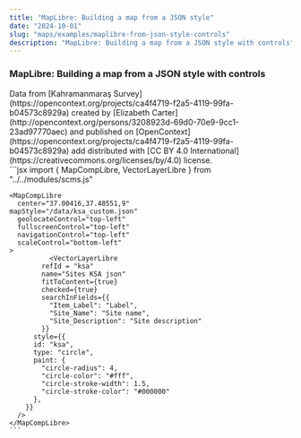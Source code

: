 ```yaml
---
title: "MapLibre: Building a map from a JSON style"
date: "2024-10-01"
slug: "maps/examples/maplibre-from-json-style-controls"
description: "MapLibre: Building a map from a JSON style with controls"
---
```



### MapLibre: Building a map from a JSON style with controls

<div className="row mt-3 mb-5 border-top border-bottom py-3">
 <div className="col-6">
    <MapCompLibre 
      center="37.00416,37.48551,9"
     mapStyle="/data/ksa_custom.json"
      geolocateControl="top-left"
      fullscreenControl="top-left"
      navigationControl="top-left"
      scaleControl="bottom-left"
    > 
              <VectorLayerLibre
            refId = "ksa"
            name="Sites KSA json"
            fitToContent={true}
            checked={true}
            searchInFields={{
              "Item_Label": "Label",
              "Site_Name": "Site name",
              "Site_Description": "Site description"
            }}
          style={{
          id: "ksa",
          type: "circle",
          paint: {
            "circle-radius": 4,
            "circle-color": "#fff",
            "circle-stroke-width": 1.5,
            "circle-stroke-color": "#000000"
          },
        }}
      />
    </MapCompLibre>
     Data from [Kahramanmaraş Survey](https://opencontext.org/projects/ca4f4719-f2a5-4119-99fa-b04573c8929a) created by [Elizabeth Carter](http://opencontext.org/persons/3208923d-69d0-70e9-9cc1-23ad97770aec) and published on [OpenContext](https://opencontext.org/projects/ca4f4719-f2a5-4119-99fa-b04573c8929a) add distributed with [CC BY 4.0 International](https://creativecommons.org/licenses/by/4.0) license.
  </div>
  <div className="col-6">
    ```jsx
    import {
        MapCompLibre,
        VectorLayerLibre
    } from "../../modules/scms.js"

    <MapCompLibre
      center="37.00416,37.48551,9"
    mapStyle="/data/ksa_custom.json"
      geolocateControl="top-left"
      fullscreenControl="top-left"
      navigationControl="top-left"
      scaleControl="bottom-left"
    >
              <VectorLayerLibre
            refId = "ksa"
            name="Sites KSA json"
            fitToContent={true}
            checked={true}
            searchInFields={{
              "Item_Label": "Label",
              "Site_Name": "Site name",
              "Site_Description": "Site description"
            }}
          style={{
          id: "ksa",
          type: "circle",
          paint: {
            "circle-radius": 4,
            "circle-color": "#fff",
            "circle-stroke-width": 1.5,
            "circle-stroke-color": "#000000"
          },
        }}
      />
    </MapCompLibre>
    ```

  </div>
</div>
